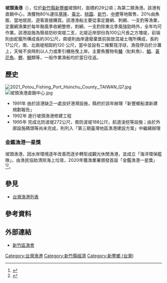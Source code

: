 {{Infobox Port
| name = 坡頭漁港<br><small>Potou Fishing Port
| image = File:坡頭漁港一景.jpg
| imagesize = 285px
| caption = 坡頭漁港一景
| country = {{ROC-TW}}
| location = [[新竹縣|新竹縣]][[新豐鄉_(臺灣)|新豐鄉]]坡頭村
| coordinates = {{coord|24|55|35.96|N|120|58|20.22|E|display=title|religion:TW}}
| opened = 
| operated = 新竹區漁會 
| owner = [[新竹縣政府|新竹縣政府]]
| type = [[台灣漁港列表|第二類漁港]]<ref>[https://www.fa.gov.tw/cht/LawsAnnouncePort/content.aspx?id=28&chk=e40a0683-09a8-4e15-bdb0-ad4991eb8f71&param=pn%3d2 臺灣地區各縣市漁港類別及名稱(103年)] {{Wayback|url=https://www.fa.gov.tw/cht/LawsAnnouncePort/content.aspx?id=28&chk=e40a0683-09a8-4e15-bdb0-ad4991eb8f71&param=pn%3d2 |date=20181225175101 }}.行政院農業委員會漁業署.2016-08-17</ref>
| sizewater = 
| sizeland = 
| size = 29公頃
| berths = 
| wharfs =  
| piers = 
| employees = 
| leadershiptitle = 
| leader = 
| blankdetailstitle1 = 
| blankdetails1 = 
| blankdetailstitle2 = 
| blankdetails2 = 
| blankdetailstitle3 =
| blankdetails3 =
| arrivals = 
| cargotonnage = 
| containervolume = 
| cargovalue = 
| passengertraffic = 
| revenue = 
| profit = 
| blankstatstitle1 =
| blankstats1 =
| blankstatstitle2 =
| blankstats2 =
| blankstatstitle3 =
| blankstats3 =
| website = 
}}
'''坡頭漁港'''（{{lang-en|Potou Fishing Port}}），位於[[新竹縣|新竹縣]][[新豐鄉_(臺灣)|新豐鄉]]坡頭村，面積約29公頃；為第二類漁港。該港有直銷中心，漁獲物80％運往[[基隆市|基隆]]、[[臺北市|臺北]]、[[桃園區|桃園]]、[[新竹市|新竹]]、[[中壢區|中壢]]等地販售，20％由魚販、當地居民、遊客直接購買。該港漁船主要從事定置網、刺網、一支釣等漁業，定置網漁業於每年颱風季收網整修，刺網、一支釣除東北季風強勁時外，全年均可作業。該港設施為簡易防砂突堤二支，北堤近岸部份為100公尺長之方塊堤，前端則由蛇籠所構成長約30公尺，南堤則由岸邊廢棄堡前拋放混凝土塊所構成，長約17公尺，南、北兩堤相距約120 公尺，當中並設有二條繫筏浮球，漁筏停泊於沙灘上，天候不良時則以人力或牽引機拖曳上岸。主要魚獲物有[[鰆|鰆]]（𩵚魠魚）、[[鯧|鯧]]、[[黃花魚|黃花魚]]、[[鰹|鰹]]、[[鯛|鯛]]類等，一般作業漁船均於當日往返。

==歷史==
[[File:2021_Potou_Fishing_Port_Hsinchu_County,_TAIWAN_Q7.jpg|thumb]]
[[File:坡頭漁港直銷中心.jpg|thumb]]
*1991年 由於該港缺乏一處良好港灣設施，縣府於該年辦理「新豐鄉船澳新建規劃報告」
*1992年 進行坡頭漁港修建工程
*1995年 完成北防波堤272公尺，南防波堤188公尺，航道浚挖等設施；由於外廓設施碼頭等尚未完成，則列入「第三期臺灣地區漁港建設方案」中繼續辦理

===金鑑漁港一星獎===
坡頭漁港，因水岸環境逐年改善而逐步轉型成觀光休閒漁港，並成立「海洋環保艦隊」，由漁民協助清除海上垃圾，2020年獲漁業署頒發首屆「金鑑漁港一星獎」<ref>{{Cite web |url=https://www.hsinchu.gov.tw/News_Content.aspx?n=153&s=154009 |title=新竹縣政府《無塑海洋Keep Oceans Blue--打造竹縣清淨港 同心協力護海洋》 |access-date=2021-11-11 |archive-date=2021-11-11 |archive-url=https://web.archive.org/web/20211111183640/https://www.hsinchu.gov.tw/News_Content.aspx?n=153&s=154009 |dead-url=no }}</ref><ref>{{Cite web |url=https://udn.com/news/story/7324/5209642 |title=聯合新聞網《竹縣新豐坡頭漁港淤砂問題 將爭取經費進行南北堤延伸》 |access-date=2021-11-11 |archive-date=2021-11-11 |archive-url=https://web.archive.org/web/20211111180533/https://udn.com/news/story/7324/5209642 |dead-url=no }}</ref>。


==參見==
*[[台灣漁港列表|台灣漁港列表]]

==參考資料==
{{Reflist}}

==外部連結==
{{commons category|Potou Fishing Port}}
*[https://web.archive.org/web/20170104234347/http://www.naffic.org.tw/default2.aspx?EpfJdId9UuDgTsKqUWAq9F%2bq2qHKM%2fuW 新竹區漁會]

{{台灣漁港}}

[[Category:台灣漁港|Category:台灣漁港]]
[[Category:新竹縣經濟|Category:新竹縣經濟]]
[[Category:新豐鄉_(台灣)|Category:新豐鄉 (台灣)]]